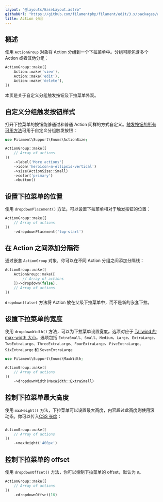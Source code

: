 ```yaml
---
layout: "@layouts/BaseLayout.astro"
githubUrl: "https://github.com/filamentphp/filament/edit/3.x/packages/actions/docs/05-grouping-actions.md"
title: Action 分组
---
```


## 概述

使用 `ActionGroup` 对象将 Action 分组到一个下拉菜单中。分组可能包含多个 Action 或者其他分组：

```php
ActionGroup::make([
    Action::make('view'),
    Action::make('edit'),
    Action::make('delete'),
])
```

<AutoScreenshot name="actions/group/simple" alt="Action group" version="3.x" />

本页是关于自定义分组触发按钮及下拉菜单外观。

## 自定义分组触发按钮样式

打开下拉菜单的按钮能够通过和普通 Action 同样的方式自定义。[触发按钮的所有可用方法](trigger-button)可用于自定义分组触发按钮：

```php
use Filament\Support\Enums\ActionSize;

ActionGroup::make([
    // Array of actions
])
    ->label('More actions')
    ->icon('heroicon-m-ellipsis-vertical')
    ->size(ActionSize::Small)
    ->color('primary')
    ->button()
```

<AutoScreenshot name="actions/group/customized" alt="Action group with custom trigger style" version="3.x" />

## 设置下拉菜单的位置

使用 `dropdownPlacement()` 方法，可以设置下拉菜单相对于触发按钮的位置：

```php
ActionGroup::make([
    // Array of actions
])
    ->dropdownPlacement('top-start')
```

<AutoScreenshot name="actions/group/placement" alt="Action group with top placement style" version="3.x" />

## 在 Action 之间添加分隔符

通过嵌套 `ActionGroup` 对象，你可以在不同 Action 分组之间添加分隔线：

```php
ActionGroup::make([
    ActionGroup::make([
        // Array of actions
    ])->dropdown(false),
    // Array of actions
])
```

`dropdown(false)` 方法将 Action 放在父级下拉菜单中，而不是新的嵌套下拉。

<AutoScreenshot name="actions/group/nested" alt="Action groups nested with dividers" version="3.x" />

## 设置下拉菜单的宽度

使用 `dropdownWidth()` 方法，可以为下拉菜单设置宽度。选项对应于 [Tailwind 的 max-width 大小](https://tailwindcss.com/docs/max-width)。选项包括 `ExtraSmall`、`Small`、`Medium`、`Large`、`ExtraLarge`、`TwoExtraLarge`、`ThreeExtraLarge`、`FourExtraLarge`、`FiveExtraLarge`、`SixExtraLarge` 和 `SevenExtraLarge`

```php
use Filament\Support\Enums\MaxWidth;

ActionGroup::make([
    // Array of actions
])
    ->dropdownWidth(MaxWidth::ExtraSmall)
```

## 控制下拉菜单最大高度

使用 `maxHeight()` 方法，下拉菜单可以设置最大高度，内容超过此高度则使用滚动条。你可以传入[CSS 长度](https://developer.mozilla.org/en-US/docs/Web/CSS/length)：

```php

ActionGroup::make([
    // Array of actions
])
    ->maxHeight('400px')
```

## 控制下拉菜单的 offset

使用 `dropdownOffset()` 方法，你可以控制下拉菜单的 offset，默认为 `8`。

```php
ActionGroup::make([
    // Array of actions
])
    ->dropdownOffset(16)
```
